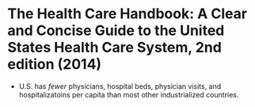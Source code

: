 # The Health Care Handbook: A Clear and Concise Guide to the United States Health Care System, 2nd edition (2014)

- U.S. has _fewer_ physicians, hospital beds, physician visits, and hospitalizatoins per capita than most other industrialized countries.